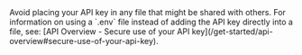 <Warning title='Warning'>
  Avoid placing your API key in any file that might be shared with others. For information on using a `.env` file instead of adding the API key directly into a file, see: [API Overview - Secure use of your API key](/get-started/api-overview#secure-use-of-your-api-key).
</Warning>